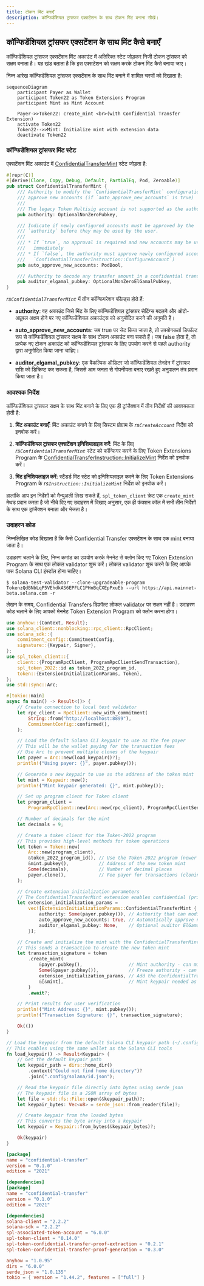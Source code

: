 ```yaml
---
title: टोकन मिंट बनाएँ
description: कॉन्फिडेंशियल ट्रांसफर एक्सटेंशन के साथ टोकन मिंट बनाना सीखें।
---
```


## कॉन्फिडेंशियल ट्रांसफर एक्सटेंशन के साथ मिंट कैसे बनाएँ

कॉन्फिडेंशियल ट्रांसफर एक्सटेंशन मिंट अकाउंट में अतिरिक्त स्टेट जोड़कर निजी टोकन
ट्रांसफर को सक्षम बनाता है। यह खंड बताता है कि इस एक्सटेंशन को सक्षम करके टोकन
मिंट कैसे बनाया जाए।

निम्न आरेख कॉन्फिडेंशियल ट्रांसफर एक्सटेंशन के साथ मिंट बनाने में शामिल चरणों को
दिखाता है:

```mermaid title="Create Mint with Confidential Transfer Extension"
sequenceDiagram
    participant Payer as Wallet
    participant Token22 as Token Extensions Program
    participant Mint as Mint Account

    Payer->>Token22: create_mint <br>(with Confidential Transfer Extension)
    activate Token22
    Token22-->>Mint: Initialize mint with extension data
    deactivate Token22
```

### कॉन्फिडेंशियल ट्रांसफर मिंट स्टेट

एक्सटेंशन मिंट अकाउंट में
[ConfidentialTransferMint](https://github.com/solana-program/token-2022/blob/efd0c957fefbd79882d77df5fb2dac88c001249c/program/src/extension/confidential_transfer/mod.rs#L48-L69)
स्टेट जोड़ता है:

```rust title="Confidential Mint State"
#[repr(C)]
#[derive(Clone, Copy, Debug, Default, PartialEq, Pod, Zeroable)]
pub struct ConfidentialTransferMint {
    /// Authority to modify the `ConfidentialTransferMint` configuration and to
    /// approve new accounts (if `auto_approve_new_accounts` is true)
    ///
    /// The legacy Token Multisig account is not supported as the authority
    pub authority: OptionalNonZeroPubkey,

    /// Indicate if newly configured accounts must be approved by the
    /// `authority` before they may be used by the user.
    ///
    /// * If `true`, no approval is required and new accounts may be used
    ///   immediately
    /// * If `false`, the authority must approve newly configured accounts (see
    ///   `ConfidentialTransferInstruction::ConfigureAccount`)
    pub auto_approve_new_accounts: PodBool,

    /// Authority to decode any transfer amount in a confidential transfer.
    pub auditor_elgamal_pubkey: OptionalNonZeroElGamalPubkey,
}
```

_rs`ConfidentialTransferMint`_ में तीन कॉन्फिगरेशन फील्ड्स होते हैं:

- **authority**: वह अकाउंट जिसे मिंट के लिए कॉन्फिडेंशियल ट्रांसफर सेटिंग्स
  बदलने और ऑटो-अप्रूवल अक्षम होने पर नए कॉन्फिडेंशियल अकाउंट्स को अनुमोदित करने
  की अनुमति है।

- **auto_approve_new_accounts**: जब true पर सेट किया जाता है, तो उपयोगकर्ता
  डिफॉल्ट रूप से कॉन्फिडेंशियल ट्रांसफर सक्षम के साथ टोकन अकाउंट बना सकते हैं।
  जब false होता है, तो प्रत्येक नए टोकन अकाउंट को कॉन्फिडेंशियल ट्रांसफर के लिए
  उपयोग करने से पहले authority द्वारा अनुमोदित किया जाना चाहिए।

- **auditor_elgamal_pubkey**: एक वैकल्पिक ऑडिटर जो कॉन्फिडेंशियल लेनदेन में
  ट्रांसफर राशि को डिक्रिप्ट कर सकता है, जिससे आम जनता से गोपनीयता बनाए रखते हुए
  अनुपालन तंत्र प्रदान किया जाता है।

### आवश्यक निर्देश

कॉन्फिडेंशियल ट्रांसफर सक्षम के साथ मिंट बनाने के लिए एक ही ट्रांजैक्शन में तीन
निर्देशों की आवश्यकता होती है:

1. **मिंट अकाउंट बनाएँ**: मिंट अकाउंट बनाने के लिए सिस्टम प्रोग्राम के
   _rs`CreateAccount`_ निर्देश को इनवोक करें।

2. **कॉन्फिडेंशियल ट्रांसफर एक्सटेंशन इनिशियलाइज़ करें**: मिंट के लिए
   _rs`ConfidentialTransferMint`_ स्टेट को कॉन्फिगर करने के लिए Token Extensions
   Program के
   [ConfidentialTransferInstruction::InitializeMint](https://github.com/solana-program/token-2022/blob/efd0c957fefbd79882d77df5fb2dac88c001249c/program/src/extension/confidential_transfer/processor.rs#L48)
   निर्देश को इनवोक करें।

3. **मिंट इनिशियलाइज़ करें**: स्टैंडर्ड मिंट स्टेट को इनिशियलाइज़ करने के लिए
   Token Extensions Program के _rs`Instruction::InitializeMint`_ निर्देश को
   इनवोक करें।

हालांकि आप इन निर्देशों को मैन्युअली लिख सकते हैं, `spl_token_client` क्रेट एक
`create_mint` मेथड प्रदान करता है जो नीचे दिए गए उदाहरण में दिखाए अनुसार, एक ही
फंक्शन कॉल में सभी तीन निर्देशों के साथ एक ट्रांजैक्शन बनाता और भेजता है।

### उदाहरण कोड

निम्नलिखित कोड दिखाता है कि कैसे Confidential Transfer एक्सटेंशन के साथ एक mint
बनाया जाता है।

उदाहरण चलाने के लिए, निम्न कमांड का उपयोग करके मेननेट से क्लोन किए गए Token
Extension Program के साथ एक लोकल validator शुरू करें। लोकल validator शुरू करने
के लिए आपके पास Solana CLI इंस्टॉल होना चाहिए।

```terminal
$ solana-test-validator --clone-upgradeable-program TokenzQdBNbLqP5VEhdkAS6EPFLC1PHnBqCXEpPxuEb --url https://api.mainnet-beta.solana.com -r
```

<Callout type="info">
  लेखन के समय, Confidential Transfers डिफ़ॉल्ट लोकल validator पर सक्षम नहीं है।
  उदाहरण कोड चलाने के लिए आपको मेननेट Token Extension Program को क्लोन करना
  होगा।
</Callout>

<CodeTabs flags="r">

```rust !! title="main.rs"
use anyhow::{Context, Result};
use solana_client::nonblocking::rpc_client::RpcClient;
use solana_sdk::{
    commitment_config::CommitmentConfig,
    signature::{Keypair, Signer},
};
use spl_token_client::{
    client::{ProgramRpcClient, ProgramRpcClientSendTransaction},
    spl_token_2022::id as token_2022_program_id,
    token::{ExtensionInitializationParams, Token},
};
use std::sync::Arc;

#[tokio::main]
async fn main() -> Result<()> {
    // Create connection to local test validator
    let rpc_client = RpcClient::new_with_commitment(
        String::from("http://localhost:8899"),
        CommitmentConfig::confirmed(),
    );

    // Load the default Solana CLI keypair to use as the fee payer
    // This will be the wallet paying for the transaction fees
    // Use Arc to prevent multiple clones of the keypair
    let payer = Arc::new(load_keypair()?);
    println!("Using payer: {}", payer.pubkey());

    // Generate a new keypair to use as the address of the token mint
    let mint = Keypair::new();
    println!("Mint keypair generated: {}", mint.pubkey());

    // Set up program client for Token client
    let program_client =
        ProgramRpcClient::new(Arc::new(rpc_client), ProgramRpcClientSendTransaction);

    // Number of decimals for the mint
    let decimals = 9;

    // Create a token client for the Token-2022 program
    // This provides high-level methods for token operations
    let token = Token::new(
        Arc::new(program_client),
        &token_2022_program_id(), // Use the Token-2022 program (newer version with extensions)
        &mint.pubkey(),           // Address of the new token mint
        Some(decimals),           // Number of decimal places
        payer.clone(),            // Fee payer for transactions (cloning Arc, not keypair)
    );

    // Create extension initialization parameters
    // The ConfidentialTransferMint extension enables confidential (private) transfers of tokens
    let extension_initialization_params =
        vec![ExtensionInitializationParams::ConfidentialTransferMint {
            authority: Some(payer.pubkey()), // Authority that can modify confidential transfer settings
            auto_approve_new_accounts: true, // Automatically approve new confidential accounts
            auditor_elgamal_pubkey: None,    // Optional auditor ElGamal public key
        }];

    // Create and initialize the mint with the ConfidentialTransferMint extension
    // This sends a transaction to create the new token mint
    let transaction_signature = token
        .create_mint(
            &payer.pubkey(),                 // Mint authority - can mint new tokens
            Some(&payer.pubkey()),           // Freeze authority - can freeze token accounts
            extension_initialization_params, // Add the ConfidentialTransferMint extension
            &[&mint],                        // Mint keypair needed as signer
        )
        .await?;

    // Print results for user verification
    println!("Mint Address: {}", mint.pubkey());
    println!("Transaction Signature: {}", transaction_signature);

    Ok(())
}

// Load the keypair from the default Solana CLI keypair path (~/.config/solana/id.json)
// This enables using the same wallet as the Solana CLI tools
fn load_keypair() -> Result<Keypair> {
    // Get the default keypair path
    let keypair_path = dirs::home_dir()
        .context("Could not find home directory")?
        .join(".config/solana/id.json");

    // Read the keypair file directly into bytes using serde_json
    // The keypair file is a JSON array of bytes
    let file = std::fs::File::open(&keypair_path)?;
    let keypair_bytes: Vec<u8> = serde_json::from_reader(file)?;

    // Create keypair from the loaded bytes
    // This converts the byte array into a keypair
    let keypair = Keypair::from_bytes(&keypair_bytes)?;

    Ok(keypair)
}
```

```toml !! title="Cargo.toml"
[package]
name = "confidential-transfer"
version = "0.1.0"
edition = "2021"

[dependencies]
[package]
name = "confidential-transfer"
version = "0.1.0"
edition = "2021"

[dependencies]
solana-client = "2.2.2"
solana-sdk = "2.2.2"
spl-associated-token-account = "6.0.0"
spl-token-client = "0.14.0"
spl-token-confidential-transfer-proof-extraction = "0.2.1"
spl-token-confidential-transfer-proof-generation = "0.3.0"

anyhow = "1.0.95"
dirs = "6.0.0"
serde_json = "1.0.135"
tokio = { version = "1.44.2", features = ["full"] }
```

</CodeTabs>

